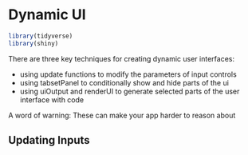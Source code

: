 # Dynamic UI 

```r
library(tidyverse)
library(shiny)
```

There are three key techniques for creating dynamic user interfaces: 

- using update functions to modify the parameters of input controls 
- using tabsetPanel to conditionally show and hide parts of the ui 
- using uiOutput and renderUI to generate selected parts of the user interface with code 

A word of warning: These can make your app harder to reason about 

## Updating Inputs

